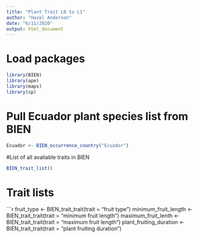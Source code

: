 ---
title: "Plant Trait L0 to L1"
author: "Hazel Anderson"
date: "6/11/2020"
output: html_document
---

# Load packages
```{r}
library(BIEN)
library(ape)
library(maps)
library(sp)
```
# Pull Ecuador plant species list from BIEN
```{r}
Ecuador <- BIEN_occurrence_country("Ecuador")
```

#List of all avaliable traits in BIEN
```{r}
BIEN_trait_list()
```

# Trait lists
```{r}
fruit_type <- BIEN_trait_trait(trait = "fruit type")
minimum_fruit_length <- BIEN_trait_trait(trait = "minimum fruit length")
maximum_fruit_lenth <- BIEN_trait_trait(trait = "maximum fruit length")
plant_fruiting_duration <- BIEN_trait_trait(trait = "plant fruiting duration")